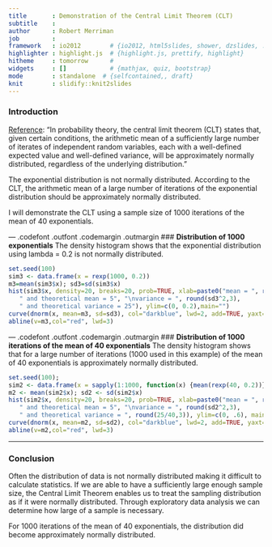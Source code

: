 ```yaml
---
title       : Demonstration of the Central Limit Theorem (CLT)
subtitle    : 
author      : Robert Merriman
job         : 
framework   : io2012        # {io2012, html5slides, shower, dzslides, ...}
highlighter : highlight.js  # {highlight.js, prettify, highlight}
hitheme     : tomorrow      # 
widgets     : []            # {mathjax, quiz, bootstrap}
mode        : standalone  # {selfcontained,, draft}
knit        : slidify::knit2slides
---
```

### <b>Introduction</b>
[Reference](https://en.wikipedia.org/wiki/Central_limit_theorem): "In probability theory, the central limit theorem (CLT) states that, given certain conditions, the arithmetic mean of a sufficiently large number of iterates of independent random variables, each with a well-defined expected value and well-defined variance, will be approximately normally distributed, regardless of the underlying distribution."

The exponential distribution is not normally distributed. According to the CLT, the arithmetic mean of a large number of iterations of the exponential distribution should be approximately normally distributed.

I will demonstrate the CLT using a sample size of 1000 iterations of the mean of 40 exponentials.

--- .codefont .outfont .codemargin .outmargin
### <b>Distribution of 1000 exponentials</b>
The density histogram shows that the exponential distribution using lambda = 0.2 is not normally distributed.
```r
set.seed(100)
sim3 <- data.frame(x = rexp(1000, 0.2))
m3=mean(sim3$x); sd3=sd(sim3$x)
hist(sim3$x, density=20, breaks=20, prob=TRUE, xlab=paste0("mean = ", round(m3,2), 
   " and theoretical mean = 5", "\nvariance = ", round(sd3^2,3), 
   " and theoretical variance = 25"), ylim=c(0, 0.2),main="")
curve(dnorm(x, mean=m3, sd=sd3), col="darkblue", lwd=2, add=TRUE, yaxt="n")
abline(v=m3,col="red", lwd=3)
```

--- .codefont .outfont .codemargin .outmargin
### <b>Distribution of 1000 iterations of the mean of 40 exponentials</b>
The density histogram shows that for a large number of iterations (1000 used in this example) of the mean of 40 exponentials is approximately normally distributed.
```r
set.seed(100); 
sim2 <- data.frame(x = sapply(1:1000, function(x) {mean(rexp(40, 0.2))}))
m2 <- mean(sim2$x); sd2 <- sd(sim2$x)
hist(sim2$x, density=20, breaks=20, prob=TRUE, xlab=paste0("mean = ", round(m2,3),
   " and theoretical mean = 5", "\nvariance = ", round(sd2^2,3), 
   " and theoretical variance = ", round(25/40,3)), ylim=c(0, .6), main="")
curve(dnorm(x, mean=m2, sd=sd2), col="darkblue", lwd=2, add=TRUE, yaxt="n")
abline(v=m2,col="red", lwd=3)
```

---
### <b>Conclusion</b>
Often the distribution of data is not normally distributed making it difficult to calculate statistics. If we are able to have a sufficiently large enough sample size, the Central Limit Theorem enables us to treat the sampling distribution as if it were normally distributed. Through exploratory data analysis we can determine how large of a sample is necessary.

For 1000 iterations of the mean of 40 exponentials, the distribution did become approximately normally distributed.